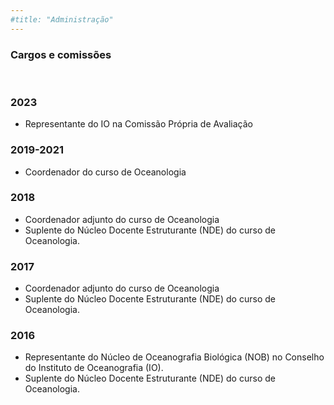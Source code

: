 ```yaml
---
#title: "Administração"
---
```


### Cargos e comissões

<br>

### 2023
- Representante do IO na Comissão Própria de Avaliação

### 2019-2021
- Coordenador do curso de Oceanologia

### 2018
- Coordenador adjunto do curso de Oceanologia
- Suplente do Núcleo Docente Estruturante (NDE) do curso de Oceanologia.

### 2017
- Coordenador adjunto do curso de Oceanologia
- Suplente do Núcleo Docente Estruturante (NDE) do curso de Oceanologia.

### 2016
- Representante do  Núcleo de Oceanografia Biológica (NOB) no Conselho do Instituto de Oceanografia (IO).
- Suplente do Núcleo Docente Estruturante (NDE) do curso de Oceanologia.

